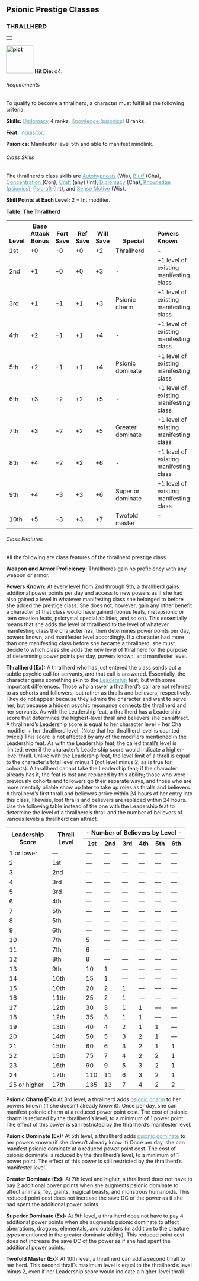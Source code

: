 
<a id="psionic-prestige-classes"></a><h2>Psionic Prestige Classes
</h2>
<a id="thrallherd"></a><h3>THRALLHERD</h3>
<table border="0" cellpadding="0" cellspacing="0" style="width: 100%">
<tbody>
<tr>
<td></td>
</tr>
</tbody>
</table>
<a href="http://www.wizards.com/dnd/images/xph_gallery/80459.jpg"
style="font-weight: bold;"><img class="art-wide" src="pict.jpg"
title="" alt="pict"
style="border: 0px solid ; width: 73px; height: 75px;" /></a> <span
style="font-weight: bold;">Hit Die:</span> d4.
<a id="thrallherd-requirements"></a><h6>Requirements</h6>
To qualify to become a thrallherd, a character must fulfill all the
following criteria.
<p><span style="font-weight: bold;">Skills:</span> <a
href="skillsAll.html#diplomacy" style="color: rgb(87, 158, 182);">Diplomacy</a>
4
ranks, <a href="psionicSkills.html#knowledge-psionics"
style="color: rgb(87, 158, 182);">Knowledge (psionics)</a> 8 ranks. </p>
<p><span style="font-weight: bold;">Feat:</span> <a
href="psionicFeats.html#inquisitor" style="color: rgb(87, 158, 182);">Inquisitor</a>.</p>
<p><span style="font-weight: bold;">Psionics:</span> Manifester
level 5th and able to manifest mindlink.</p>
<h6>Class Skills</h6>
The thrallherd&#8217;s class skills are <a
href="psionicSkills.html#autohypnosis"
style="color: rgb(87, 158, 182);">Autohypnosis</a> (Wis), <a
href="skillsAll.html#bluff" style="color: rgb(87, 158, 182);">Bluff</a>
(Cha), <a href="psionicSkills.html#concentration"
style="color: rgb(87, 158, 182);">Concentration </a>(Con), <a
href="skillsAll.html#craft" style="color: rgb(87, 158, 182);">Craft</a>
(any) (Int), <a href="skillsAll.html#diplomacy"
style="color: rgb(87, 158, 182);">Diplomacy</a> (Cha), <a
href="psionicSkills.html#knowledge-psionics"
style="color: rgb(87, 158, 182);">Knowledge
(psionics)</a>, <a href="psionicSkills.html#psicraft"
style="color: rgb(87, 158, 182);">Psicraft</a> (Int), and <a
href="skillsAll.html#sense-motive" style="color: rgb(87, 158, 182);">Sense
Motive</a> (Wis).
<p><span style="font-weight: bold;">Skill Points at Each Level:</span>
2 + Int modifier.</p>
<a id="table-the-thrallherd"></a><span style="font-weight: bold;">Table: The Thrallherd</span>
<table style="width: 100%;" border="0" cellpadding="1"
cellspacing="0">
<tbody>
<tr valign="bottom">
<th style="width: 7%">Level</th>
<th style="width: 12%">Base
Attack Bonus</th>
<th style="width: 7%">Fort
Save</th>
<th style="width: 7%">Ref
Save</th>
<th style="width: 7%">Will
Save</th>
<th style="width: 25%;">Special
</th>
<td style="font-weight: bold; vertical-align: bottom;">Powers
Known</td>
</tr>
<tr class="odd-row">
<td>1st</td>
<td>+0</td>
<td>+0</td>
<td>+0</td>
<td>+2</td>
<td>Thrallherd
</td>
<td style="vertical-align: top;">-
</td>
</tr>
<tr>
<td>2nd</td>
<td>+1</td>
<td>+0</td>
<td>+0</td>
<td>+3</td>
<td>-
</td>
<td style="vertical-align: top;">+1 level of existing
manifesting class
</td>
</tr>
<tr class="odd-row">
<td>3rd</td>
<td>+1</td>
<td>+1</td>
<td>+1</td>
<td>+3</td>
<td>Psionic charm
</td>
<td style="vertical-align: top;">+1 level of existing
manifesting class
</td>
</tr>
<tr>
<td>4th</td>
<td>+2</td>
<td>+1</td>
<td>+1</td>
<td>+4</td>
<td>-
</td>
<td style="vertical-align: top;">+1 level of existing
manifesting class
</td>
</tr>
<tr class="odd-row">
<td>5th</td>
<td>+2</td>
<td>+1</td>
<td>+1</td>
<td>+4</td>
<td>Psionic dominate
</td>
<td style="vertical-align: top;">+1 level of existing
manifesting class
</td>
</tr>
<tr>
<td>6th</td>
<td>+3</td>
<td>+2</td>
<td>+2</td>
<td>+5</td>
<td>-
</td>
<td style="vertical-align: top;">+1 level of existing
manifesting class
</td>
</tr>
<tr class="odd-row">
<td>7th</td>
<td>+3</td>
<td>+2</td>
<td>+2</td>
<td>+5</td>
<td>Greater dominate
</td>
<td style="vertical-align: top;">+1 level of existing
manifesting class
</td>
</tr>
<tr>
<td>8th</td>
<td>+4</td>
<td>+2</td>
<td>+2</td>
<td>+6</td>
<td>-
</td>
<td style="vertical-align: top;">+1 level of existing
manifesting class
</td>
</tr>
<tr class="odd-row">
<td>9th</td>
<td>+4</td>
<td>+3</td>
<td>+3</td>
<td>+6</td>
<td>Superior dominate
</td>
<td style="vertical-align: top;">+1 level of existing
manifesting class
</td>
</tr>
<tr>
<td class="last-row">10th</td>
<td class="last-row">+5</td>
<td class="last-row">+3</td>
<td class="last-row">+3</td>
<td class="last-row">+7</td>
<td class="last-row">Twofold master
</td>
<td style="vertical-align: top;">-
</td>
</tr>
</tbody>
</table>
<a id="thrallherd-class-features"></a><h6>Class Features</h6>
All the following are class features of the thrallherd prestige class.
<p><span style="font-weight: bold;">Weapon and Armor Proficiency:</span>
Thrallherds gain no proficiency with any weapon or armor.</p>
<p><span style="font-weight: bold;">Powers Known:</span> At every
level from 2nd through 9th, a thrallherd gains additional power points
per day and access to new powers as if she had also gained a level in
whatever manifesting class she belonged to before she added the
prestige class. She does not, however, gain any other benefit a
character of that class would have gained (bonus feats, metapsionic or
item creation feats, psicrystal special abilities, and so on). This
essentially means that she adds the level of thrallherd to the level of
whatever manifesting class the character has, then determines power
points per day, powers known, and manifester level accordingly.
If a character had more than one manifesting class before she became a
thrallherd, she must decide to which class she adds the new level of
thrallherd for the purpose of determining power points per day, powers
known, and manifester level.</p>
<a id="thrallherd-thrallherd"></a><p><span style="font-weight: bold;">Thrallherd (Ex):</span> A
thrallherd who has just entered the class sends out a subtle psychic
call for servants, and that call is answered. Essentially, the
character gains something akin to the <a
href="featsAll.html#leadership" style="color: rgb(87, 158, 182);">Leadership</a>
feat, but with some
important differences.
Those who answer a thrallherd&#8217;s call are not referred to as cohorts and
followers, but rather as thralls and believers, respectively. They do
not appear because they admire the character and want to serve her, but
because a hidden psychic resonance connects the thrallherd and her
servants.
As with the Leadership feat, a thrallherd has a Leadership score that
determines the highest-level thrall and believers she can attract. A
thrallherd&#8217;s Leadership score is equal to her character level + her Cha
modifier + her thrallherd level. (Note that her thrallherd level is
counted twice.) This score is not affected by any of the modifiers
mentioned in the Leadership feat.
As with the Leadership feat, the called thrall&#8217;s level is limited, even
if the character&#8217;s Leadership score would indicate a higher-level
thrall. Unlike with the Leadership feat, the level limit of a thrall is
equal to the character&#8217;s total level minus 1 (not level minus 2, as is
true for cohorts).
A thrallherd cannot take the Leadership feat; if the character already
has it, the feat is lost and replaced by this ability; those who were
previously cohorts and followers go their separate ways, and those who
are more mentally pliable show up later to take up roles as thralls and
believers. A thrallherd&#8217;s first thrall and believers arrive within 24
hours of her entry into this class; likewise, lost thralls and
believers are replaced within 24 hours.
Use the following table instead of the one with the Leadership feat to
determine the level of a thrallherd&#8217;s thrall and the number of
believers of various levels a thrallherd can attract.
</p>
<a id="table-thrallherd-thrall-level"></a><table style="margin-top: 0.5em;" border="0" cellpadding="1"
cellspacing="0">
<tbody>
<tr>
<th rowspan="2" style="width: 100px">Leadership
Score</th>
<th rowspan="2" style="width: 75px">Thrall
Level</th>
<th colspan="6">- Number of Believers by Level -</th>
</tr>
<tr>
<th>1st</th>
<th>2nd</th>
<th>3rd</th>
<th>4th</th>
<th>5th</th>
<th>6th</th>
</tr>
<tr class="odd-row">
<td>1 or lower</td>
<td>&#8212;</td>
<td>&#8212;</td>
<td>&#8212;</td>
<td>&#8212;</td>
<td>&#8212;</td>
<td>&#8212;</td>
<td>&#8212;</td>
</tr>
<tr>
<td>2</td>
<td>1st</td>
<td>&#8212;</td>
<td>&#8212;</td>
<td>&#8212;</td>
<td>&#8212;</td>
<td>&#8212;</td>
<td>&#8212;</td>
</tr>
<tr class="odd-row">
<td>3</td>
<td>2nd</td>
<td>&#8212;</td>
<td>&#8212;</td>
<td>&#8212;</td>
<td>&#8212;</td>
<td>&#8212;</td>
<td>&#8212;</td>
</tr>
<tr>
<td>4</td>
<td>3rd</td>
<td>&#8212;</td>
<td>&#8212;</td>
<td>&#8212;</td>
<td>&#8212;</td>
<td>&#8212;</td>
<td>&#8212;</td>
</tr>
<tr class="odd-row">
<td>5</td>
<td>3rd</td>
<td>&#8212;</td>
<td>&#8212;</td>
<td>&#8212;</td>
<td>&#8212;</td>
<td>&#8212;</td>
<td>&#8212;</td>
</tr>
<tr>
<td>6</td>
<td>4th</td>
<td>&#8212;</td>
<td>&#8212;</td>
<td>&#8212;</td>
<td>&#8212;</td>
<td>&#8212;</td>
<td>&#8212;</td>
</tr>
<tr class="odd-row">
<td>7</td>
<td>5th</td>
<td>&#8212;</td>
<td>&#8212;</td>
<td>&#8212;</td>
<td>&#8212;</td>
<td>&#8212;</td>
<td>&#8212;</td>
</tr>
<tr>
<td>8</td>
<td>5th</td>
<td>&#8212;</td>
<td>&#8212;</td>
<td>&#8212;</td>
<td>&#8212;</td>
<td>&#8212;</td>
<td>&#8212;</td>
</tr>
<tr class="odd-row">
<td>9</td>
<td>6th</td>
<td>&#8212;</td>
<td>&#8212;</td>
<td>&#8212;</td>
<td>&#8212;</td>
<td>&#8212;</td>
<td>&#8212;</td>
</tr>
<tr>
<td>10</td>
<td>7th</td>
<td>5</td>
<td>&#8212;</td>
<td>&#8212;</td>
<td>&#8212;</td>
<td>&#8212;</td>
<td>&#8212;</td>
</tr>
<tr class="odd-row">
<td>11</td>
<td>7th</td>
<td>6</td>
<td>&#8212;</td>
<td>&#8212;</td>
<td>&#8212;</td>
<td>&#8212;</td>
<td>&#8212;</td>
</tr>
<tr>
<td>12</td>
<td>8th</td>
<td>8</td>
<td>&#8212;</td>
<td>&#8212;</td>
<td>&#8212;</td>
<td>&#8212;</td>
<td>&#8212;</td>
</tr>
<tr class="odd-row">
<td>13</td>
<td>9th</td>
<td>10</td>
<td>1</td>
<td>&#8212;</td>
<td>&#8212;</td>
<td>&#8212;</td>
<td>&#8212;</td>
</tr>
<tr>
<td>14</td>
<td>10th</td>
<td>15</td>
<td>1</td>
<td>&#8212;</td>
<td>&#8212;</td>
<td>&#8212;</td>
<td>&#8212;</td>
</tr>
<tr class="odd-row">
<td>15</td>
<td>10th</td>
<td>20</td>
<td>2</td>
<td>1</td>
<td>&#8212;</td>
<td>&#8212;</td>
<td>&#8212;</td>
</tr>
<tr>
<td>16</td>
<td>11th</td>
<td>25</td>
<td>2</td>
<td>1</td>
<td>&#8212;</td>
<td>&#8212;</td>
<td>&#8212;</td>
</tr>
<tr class="odd-row">
<td>17</td>
<td>12th</td>
<td>30</td>
<td>3</td>
<td>1</td>
<td>1
</td>
<td>&#8212;</td>
<td>&#8212;</td>
</tr>
<tr>
<td>18</td>
<td>12th</td>
<td>35</td>
<td>3</td>
<td>1</td>
<td>1</td>
<td>&#8212;</td>
<td>&#8212;</td>
</tr>
<tr class="odd-row">
<td>19</td>
<td>13th</td>
<td>40</td>
<td>4</td>
<td>2</td>
<td>1</td>
<td>1</td>
<td>&#8212;</td>
</tr>
<tr>
<td>20</td>
<td>14th</td>
<td>50</td>
<td>5</td>
<td>3</td>
<td>2</td>
<td>1</td>
<td>&#8212;</td>
</tr>
<tr class="odd-row">
<td>21</td>
<td>15th</td>
<td>60</td>
<td>6</td>
<td>3</td>
<td>2</td>
<td>1</td>
<td>1</td>
</tr>
<tr>
<td>22</td>
<td>15th</td>
<td>75</td>
<td>7</td>
<td>4</td>
<td>2</td>
<td>2</td>
<td>1</td>
</tr>
<tr class="odd-row">
<td>23</td>
<td>16th</td>
<td>90</td>
<td>9</td>
<td>5</td>
<td>3</td>
<td>2</td>
<td>1</td>
</tr>
<tr>
<td>24</td>
<td>17th</td>
<td>110</td>
<td>11</td>
<td>6</td>
<td>3</td>
<td>2</td>
<td>1</td>
</tr>
<tr class="odd-row">
<td>25 or higher</td>
<td>17th</td>
<td>135</td>
<td>13</td>
<td>7</td>
<td>4</td>
<td>2</td>
<td>2</td>
</tr>
</tbody>
</table>
<a id="thrallherd-psionic-charm"></a><p><span style="font-weight: bold;">Psionic Charm (Ex):</span> At
3rd level, a thrallherd adds <a
href="psionicPowersAtoC.html#charm-psionic"
style="color: rgb(87, 158, 182);">psionic charm</a> to her powers
known (if she
doesn&#8217;t already know it). Once per day, she can manifest psionic charm
at a reduced power point cost. The cost of psionic charm is reduced by
the thrallherd&#8217;s level, to a minimum of 1 power point. The effect of
this power is still restricted by the thrallherd&#8217;s manifester level.</p>
<a id="thrallherd-psionic-dominate"></a><p><span style="font-weight: bold;">Psionic Dominate (Ex):</span>
At 5th level, a thrallherd adds <a
href="psionicPowersDtoF.html#dominate-psionic"
style="color: rgb(87, 158, 182);">psionic dominate</a> to her powers
known
(if she doesn&#8217;t already know it) Once per day, she can manifest psionic
dominate at a reduced power point cost. The cost of psionic dominate is
reduced by the thrallherd&#8217;s level, to a minimum of 1 power point. The
effect of this power is still restricted by the thrallherd&#8217;s manifester
level.</p>
<a id="thrallherd-greater-dominate"></a><p><span style="font-weight: bold;">Greater Dominate (Ex):</span>
At 7th level and higher, a thrallherd does not have to pay 2 additional
power points when she augments psionic dominate to affect animals, fey,
giants, magical beasts, and monstrous humanoids. This reduced point
cost does not increase the save DC of the power as if she had spent the
additional power points.</p>
<a id="thrallherd-superior-dominate"></a><p><span style="font-weight: bold;">Superior Dominate (Ex):</span>
At 9th level, a thrallherd does not have to pay 4 additional power
points when she augments psionic dominate to affect aberrations,
dragons, elementals, and outsiders (in addition to the creature types
mentioned in the greater dominate ability). This reduced point cost
does not increase the save DC of the power as if she had spent the
additional power points.</p>
<a id="thrallherd-twofold-master"></a><p><span style="font-weight: bold;">Twofold Master (Ex):</span>
At 10th level, a thrallherd can add a second thrall to her herd. This
second thrall&#8217;s maximum level is equal to the thrallherd&#8217;s level minus
2, even if her Leadership score would indicate a higher-level thrall. </p>
